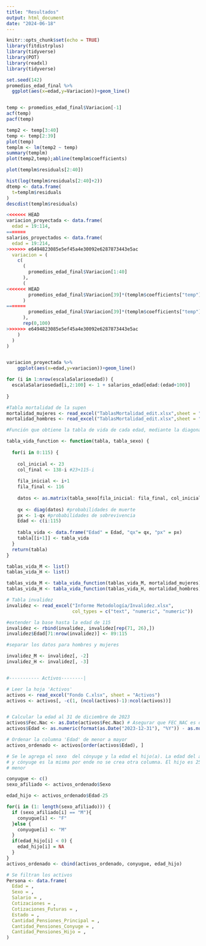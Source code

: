 ```yaml
---
title: "Resultados"
output: html_document
date: "2024-06-18"
---
```


```r
knitr::opts_chunk$set(echo = TRUE)
library(fitdistrplus)
library(tidyverse)
library(POT)
library(readxl)
library(tidyverse)
```

```r
set.seed(142)
promedios_edad_final %>% 
  ggplot(aes(x=edad,y=Variacion))+geom_line()


temp <- promedios_edad_final$Variacion[-1]
acf(temp)
pacf(temp)

temp2 <- temp[3:40]
temp <- temp[2:39]
plot(temp)
templm <- lm(temp2 ~ temp)
summary(templm)
plot(temp2,temp);abline(templm$coefficients)

plot(templm$residuals[2:40])

hist(log(templm$residuals[2:40]+2))
dtemp <- data.frame(
  t=templm$residuals
)
descdist(templm$residuals)

<<<<<<< HEAD
variacion_proyectada <- data.frame(
  edad = 19:114,
=======
salarios_proyectados <- data.frame(
  edad = 19:214,
>>>>>>> e6494823085e5ef45a4e30092e6287873443e5ac
  variacion = (
    c(
      (
        promedios_edad_final$Variacion[1:40]
      ),
      (
<<<<<<< HEAD
        promedios_edad_final$Variacion[39]*(templm$coefficients["temp"]^(1:(114-40-18)))
      )
=======
        promedios_edad_final$Variacion[39]*(templm$coefficients["temp"]^(1:(114-40-18)))+rlnorm(1:(114-40-18),meanlog =mean(templm$residuals),sdlog=sd(templm$residuals))/2-1/2
      ),
      rep(0,100)
>>>>>>> e6494823085e5ef45a4e30092e6287873443e5ac
    )
  )
)


variacion_proyectada %>% 
    ggplot(aes(x=edad,y=variacion))+geom_line()

```

```r
for (i in 1:nrow(escalaSalariosedad)) {
  escalaSalariosedad[i,2:100] <- 1 + salarios_edad[edad:(edad+100)]
  
}
```

```r
#Tabla mortalidad de la supen
mortalidad_mujeres <- read_excel("TablasMortalidad_edit.xlsx",sheet = "mujeres")
mortalidad_hombres <- read_excel("TablasMortalidad_edit.xlsx",sheet = "hombres")
```

```r

#Función que obtiene la tabla de vida de cada edad, mediante la diagonal

tabla_vida_function <- function(tabla, tabla_sexo) {
  
  for(i in 0:115) {
    
    col_inicial <- 23
    col_final <- 138-i #23+115-i
    
    fila_inicial <- i+1 
    fila_final <- 116
    
    datos <- as.matrix(tabla_sexo[fila_inicial: fila_final, col_inicial:col_final])
    
    qx <- diag(datos) #probabilidades de muerte
    px <- 1-qx #probabilidades de sobrevivencia
    Edad <- c(i:115)
    
    tabla_vida <- data.frame("Edad" = Edad, "qx"= qx, "px" = px)
    tabla[[i+1]] <- tabla_vida
  }
  return(tabla)
}

tablas_vida_M <- list()
tablas_vida_H <- list()

tablas_vida_M <- tabla_vida_function(tablas_vida_M, mortalidad_mujeres)
tablas_vida_H <- tabla_vida_function(tablas_vida_H, mortalidad_hombres)

# Tabla invalidez
invalidez <- read_excel("Informe Metodología/Invalidez.xlsx", 
                        col_types = c("text", "numeric", "numeric"))

#extender la base hasta la edad de 115
invalidez <- rbind(invalidez, invalidez[rep(71, 26),])
invalidez$Edad[71:nrow(invalidez)] <- 89:115

#separar los datos para hombres y mujeres

invalidez_M <- invalidez[, -2]
invalidez_H <- invalidez[, -3]


#----------- Activos--------|

# Leer la hoja 'Activos'
activos <- read_excel("Fondo C.xlsx", sheet = "Activos")
activos <- activos[, -c(1, (ncol(activos)-1):ncol(activos))]


# Calcular la edad al 31 de diciembre de 2023
activos$Fec.Nac <- as.Date(activos$Fec.Nac) # Asegurar que FEC_NAC es de tipo Date
activos$Edad <- as.numeric(format(as.Date("2023-12-31"), "%Y")) - as.numeric(format(activos$Fec.Nac, "%Y"))

# Ordenar la columna 'Edad' de menor a mayor
activos_ordenado <- activos[order(activos$Edad), ]

# Se le agrega el sexo  del cónyuge y la edad el hijo(a). La edad del afiliado
# y cónyuge es la misma por ende no se crea otra columna. El hijo es 25 años
# menor

conyugue <- c()
sexo_afiliado <- activos_ordenado$Sexo

edad_hijo <- activos_ordenado$Edad-25

for(i in (1: length(sexo_afiliado))) {
  if (sexo_afiliado[i] == "M"){
    conyugue[i] <- "F"
  }else {
    conyugue[i] <- "M"
  }
  if(edad_hijo[i] < 0) {
    edad_hijo[i] = NA
  }
} 
activos_ordenado <- cbind(activos_ordenado, conyugue, edad_hijo)

# Se filtran los activos
Persona <- data.frame(
  Edad = ,
  Sexo = ,
  Salario = ,
  Cotizaciones = ,
  Cotizaciones_Futuras = ,
  Estado = ,
  Cantidad_Pensiones_Principal = ,
  Cantidad_Pensiones_Conyuge = ,
  Cantidad_Pensiones_Hijo = ,
)

```






